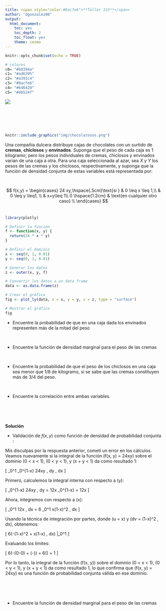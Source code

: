 ```yaml
---
title: <span style="color:#8acfe6">**Taller 323**</span>
author: "dgonzalez80"
output:
  html_document:
    toc: yes
    toc_depth: 2
    toc_float: yes
    theme: cosmo
---
```


```r
knitr::opts_chunk$set(echo = TRUE)

# colores
c0= "#b0394a"
c1= "#ad6395"
c2= "#a391c4"
c3= "#8acfe6"
c4= "#646420"
c5= "#db524f"
```

![](img/banner3.png)

<br/>

<br/><br/>

<!-- # <span style="color:#8acfe6">**Problema**</span> -->

```r
knitr::include_graphics("img/chocolatosos.png")
```

Una compañia dulcera distribuye cajas de chocolates con un surtido de **cremas**, **chiclosos** y **envinados**. Suponga que el peso de cada caja es 1 kilogramo; pero los pesos individuales de cremas, chiclosos y envinados varian de una caja a otra. Para una caja seleccionada al azar, sea $X$ y $Y$ los pesos de las cremas y los chiclosos, respectivamente, y suponga que la función de densidad conjunta de estas variables está representada por:

<br/>

$$
f(x,y) = 
\begin{cases}
24 xy,\hspace{.5cm}\text{si } & 0 \leq x \leq 1,\\ 
                   & 0 \leq y \leq1, \\
                   & x+y\leq 1\\
0 \hspace{1.2cm} & \text{en cualquier otro caso} \\
\end{cases}
$$
<br/>

```r
library(plotly)

# Definir la función
f <- function(x, y) {
  return(24 * x * y)
}

# Definir el dominio
x <- seq(0, 1, 0.01)
y <- seq(0, 1, 0.01)

# Generar los datos
z <- outer(x, y, f)

# Convertir los datos a un data frame
data <- as.data.frame(z)

# Crear el gráfico
fig <- plot_ly(data, x = x, y = y, z = z, type = "surface")

# Mostrar el gráfico
fig


```



* Encuentre la probabilidad de que en una caja dada los envinados representen más de la mitad del peso

<br/>

* Encuentre la función de densidad marginal para el peso de las cremas

<br/>

* Encuentre la probabilidad de que el peso de los chiclosos en una caja sea menor que 1/8 de kilogramo, si se sabe que las cremas constituyen más de 3/4 del peso.

<br/>

* Encuentre la correlación entre ambas variables.

<br/><br/><br/>


**Solución**



* Validación de $f(x,y)$ como función de densidad de probabilidad conjunta : 

Mis disculpas por la respuesta anterior, cometí un error en los cálculos. Veamos nuevamente si la integral de la función \(f(x, y) = 24xy\) sobre el dominio \(0 < x < 1\), \(0 < y < 1\), y \(x + y < 1\) da como resultado 1:

\[
\int_0^1 \int_0^{1-x} 24xy \, dy \, dx
\]

Primero, calculemos la integral interna con respecto a \(y\):

\[
\int_0^{1-x} 24xy \, dy = 12x \left[\frac{y^2}{2}\right]_0^{1-x} = 12x \cdot \frac{(1-x)^2}{2}
\]

Ahora, integremos con respecto a \(x\):

\[
\int_0^1 12x \cdot \frac{(1-x)^2}{2} \, dx = 6 \int_0^1 x(1-x)^2 \, dx
\]

Usando la técnica de integración por partes, donde \(u = x\) y \(dv = (1-x)^2 \, dx\), obtenemos:

\[
6\left(-\frac{x^2}{3}(1-x)^2 + \frac{2}{3}\int x(1-x) \, dx\right) \Bigg|_0^1
\]

Evaluando los límites:

\[
6\left(-\frac{1}{3}(0-0) + \frac{2}{3}\left(\frac{1}{2}-\frac{1}{3}\right)\right) = 6\left(\frac{1}{3}\cdot\frac{1}{6}\right) = 1
\]

Por lo tanto, la integral de la función \(f(x, y)\) sobre el dominio \(0 < x < 1\), \(0 < y < 1\), y \(x + y < 1\) da como resultado 1, lo que confirma que \(f(x, y) = 24xy\) es una función de probabilidad conjunta válida en ese dominio.


<br/><br/><br/>

* Encuentre la función de densidad marginal para el peso de las cremas


<br/><br/><br/>


